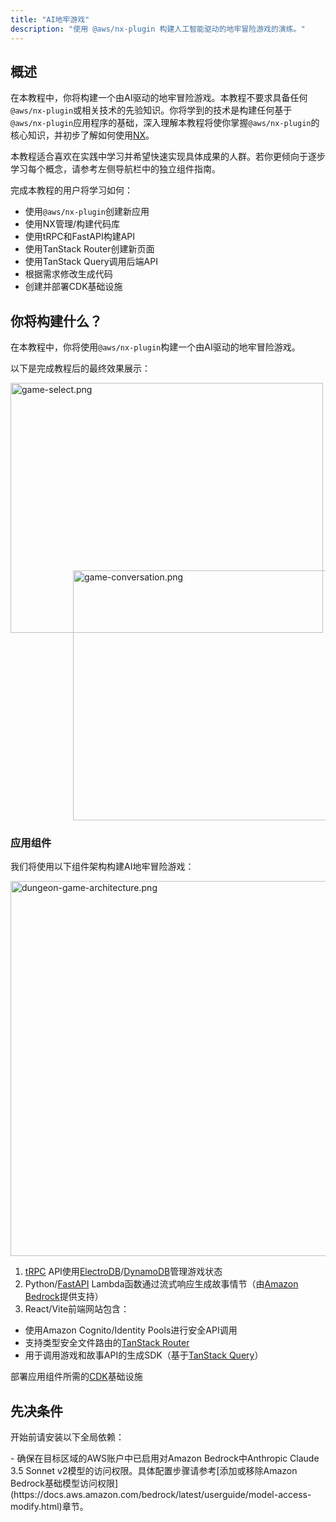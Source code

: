 ```yaml
---
title: "AI地牢游戏"
description: "使用 @aws/nx-plugin 构建人工智能驱动的地牢冒险游戏的演练。"
---
```





## 概述

在本教程中，你将构建一个由AI驱动的地牢冒险游戏。本教程不要求具备任何`@aws/nx-plugin`或相关技术的先验知识。你将学到的技术是构建任何基于`@aws/nx-plugin`应用程序的基础，深入理解本教程将使你掌握`@aws/nx-plugin`的核心知识，并初步了解如何使用[NX](https://nx.dev/)。

<Aside>本教程适合喜欢在实践中学习并希望快速实现具体成果的人群。若你更倾向于逐步学习每个概念，请参考左侧导航栏中的独立组件指南。</Aside>

完成本教程的用户将学习如何：

- 使用`@aws/nx-plugin`创建新应用
- 使用NX管理/构建代码库
- 使用tRPC和FastAPI构建API
- 使用TanStack Router创建新页面
- 使用TanStack Query调用后端API
- 根据需求修改生成代码
- 创建并部署CDK基础设施

## 你将构建什么？

在本教程中，你将使用`@aws/nx-plugin`构建一个由AI驱动的地牢冒险游戏。

以下是完成教程后的最终效果展示：

<Image src={gameSelectPng} alt="game-select.png" width="500" height="400" />
<div style="margin-top: -100px; margin-left: 100px;">
<Image src={gameConversationPng} alt="game-conversation.png" width="500" height="400" />
</div>

### 应用组件

我们将使用以下组件架构构建AI地牢冒险游戏：

<Image class="white-bg" src={dungeonAdventureArchitecturePng} alt="dungeon-game-architecture.png" width="800" height="600" />

1. [tRPC](https://trpc.io/) API使用[ElectroDB](https://electrodb.dev/)/[DynamoDB](https://aws.amazon.com/dynamodb/)管理游戏状态
2. Python/[FastAPI](https://fastapi.tiangolo.com/) Lambda函数通过流式响应生成故事情节（由[Amazon Bedrock](https://aws.amazon.com/bedrock/)提供支持）
3. React/Vite前端网站包含：
  - 使用Amazon Cognito/Identity Pools进行安全API调用
  - 支持类型安全文件路由的[TanStack Router](https://tanstack.com/router/latest)
  - 用于调用游戏和故事API的生成SDK（基于[TanStack Query](https://tanstack.com/query/latest)）

部署应用组件所需的[CDK](https://docs.aws.amazon.com/cdk/v2/guide/home.html)基础设施

## 先决条件

开始前请安装以下全局依赖：

<Snippet name="prerequisites" />
- 确保在目标区域的AWS账户中已启用对Amazon Bedrock中Anthropic Claude 3.5 Sonnet v2模型的访问权限。具体配置步骤请参考[添加或移除Amazon Bedrock基础模型访问权限](https://docs.aws.amazon.com/bedrock/latest/userguide/model-access-modify.html)章节。